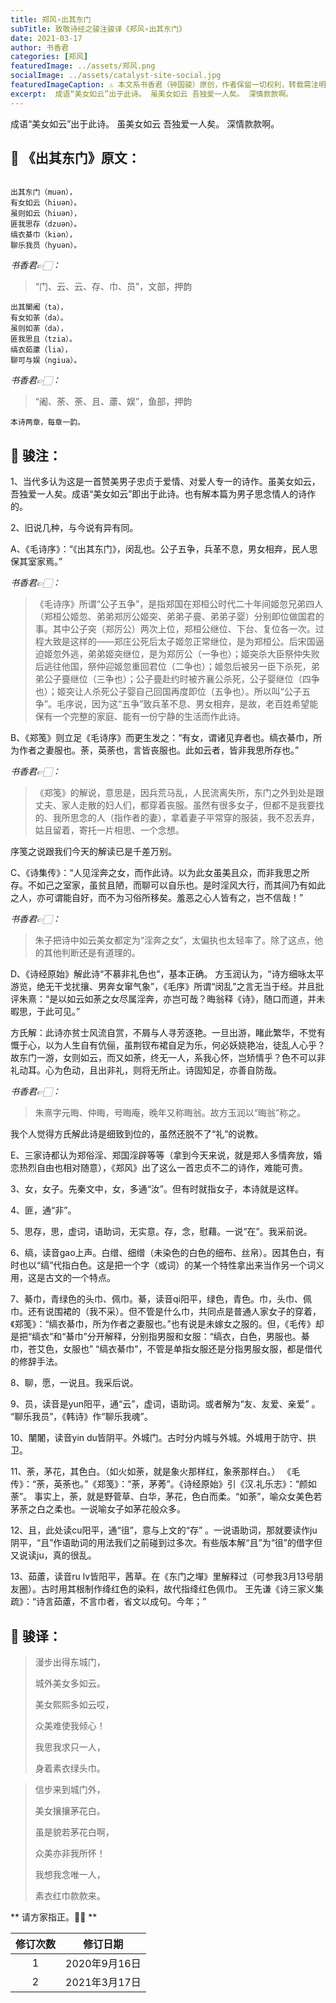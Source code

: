 ```yaml
---
title: 郑风∘出其东门
subTitle: 致敬诗经之骏注骏译《郑风∘出其东门》 
date: 2021-03-17 
author: 书香君
categories: [郑风]
featuredImage: ../assets/郑风.png
socialImage: ../assets/catalyst-site-social.jpg
featuredImageCaption: ⚠️️ 本文系书香君（钟国骏）原创，作者保留一切权利，转载需注明出处。
excerpt:  成语“美女如云”出于此诗。 虽美女如云 吾独爱一人矣。 深情款款啊。   
---
```


成语“美女如云”出于此诗。
虽美女如云
吾独爱一人矣。
深情款款啊。

## 🌼 《出其东门》原文：
```

出其东门（muən），
有女如云（hiuən）。
虽则如云（hiuən），
匪我思存（dzuən）。
缟衣綦巾（kiən），
聊乐我员（hyuən）。

```
*书香君👉🏻：* 

> “门、云、云、存、巾、员”，文部，押韵

```
出其闉阇（ta），
有女如荼（da）。
虽则如荼（da），
匪我思且（tzia）。
缟衣茹藘（lia），
聊可与娱（ngiua）。

```
*书香君👉🏻：* 

> “阇、荼、荼、且、藘、娱”，鱼部，押韵

```
本诗两章，每章一韵。

```
## 🍁️ 骏注：

1、当代多认为这是一首赞美男子忠贞于爱情、对爱人专一的诗作。虽美女如云，吾独爱一人矣。成语“美女如云”即出于此诗。也有解本篇为男子思念情人的诗作的。

2、旧说几种，与今说有异有同。

A、《毛诗序》：“《出其东门》，闵乱也。公子五争，兵革不息，男女相弃，民人思保其室家焉。”

*书香君👉🏻：* 

> 《毛诗序》所谓“公子五争”，是指郑国在郑桓公时代二十年间姬忽兄弟四人（郑桓公姬忽、弟弟郑厉公姬突、弟弟子亹、弟弟子婴）分别即位做国君的事。其中公子突（郑厉公）两次上位，郑桓公继位、下台、复位各一次。过程大致是这样的——郑庄公死后太子姬忽正常继位，是为郑桓公。后宋国逼迫姬忽外逃，弟弟姬突继位，是为郑厉公（一争也）；姬突杀大臣祭仲失败后逃往他国，祭仲迎姬忽重回君位（二争也）；姬忽后被另一臣下杀死，弟弟公子亹继位（三争也）；公子亹赴约时被齐襄公杀死，公子婴继位（四争也）；姬突让人杀死公子婴自己回国再度即位（五争也）。所以叫“公子五争”。毛序说，因为这“五争”致兵革不息、男女相弃，是故，老百姓希望能保有一个完整的家庭、能有一份宁静的生活而作此诗。

B、《郑笺》则立足《毛诗序》而更生发之：“有女，谓诸见弃者也。缟衣綦巾，所为作者之妻服也。荼，英荼也，言皆丧服也。此如云者，皆非我思所存也。”

*书香君👉🏻：* 

> 《郑笺》的解说，意思是，因兵荒马乱，人民流离失所，东门之外到处是跟丈夫、家人走散的妇人们，都穿着丧服。虽然有很多女子，但都不是我要找的、我所思念的人（指作者的妻），拿着妻子平常穿的服装，我不忍丢弃，姑且留着，寄托一片相思、一个念想。

序笺之说跟我们今天的解读已是千差万别。

C、《诗集传》：“人见淫奔之女，而作此诗。以为此女虽美且众，而非我思之所存。不如己之室家，虽贫且陋，而聊可以自乐也。是时淫风大行，而其间乃有如此之人，亦可谓能自好，而不为习俗所移矣。羞恶之心人皆有之，岂不信哉！”

*书香君👉🏻：* 

> 朱子把诗中如云美女都定为“淫奔之女”，太偏执也太轻率了。除了这点，他的其他判断还是有道理的。

D、《诗经原始》解此诗“不慕非礼色也”，基本正确。
方玉润认为，“诗方细咏太平游览，绝无干戈扰攘、男奔女窜气象”，《毛序》所谓“闵乱”之言无当于经。并且批评朱熹：“是以如云如荼之女尽属淫奔，亦岂可哉？晦翁释《诗》，随口而道，并未暇思，于此可见。”

方氏解：此诗亦贫士风流自赏，不屑与人寻芳逐艳。一旦出游，睹此繁华，不觉有慨于心，以为人生自有伉俪，虽荆钗布裙自足为乐，何必妖娆艳冶，徒乱人心乎？故东门一游，女则如云，而又如荼，终无一人，系我心怀，岂矫情乎？色不可以非礼动耳。心为色动，且出非礼，则将无所止。诗固知足，亦善自防哉。

*书香君👉🏻：* 

> 朱熹字元晦、仲晦，号晦庵，晚年又称晦翁。故方玉润以“晦翁”称之。

我个人觉得方氏解此诗是细致到位的，虽然还脱不了“礼”的说教。

E、三家诗都认为郑俗淫、郑国淫辟等等（拿到今天来说，就是郑人多情奔放，婚恋热烈自由也相对随意），《郑风》出了这么一首忠贞不二的诗作，难能可贵。

3、女，女子。先秦文中，女，多通“汝”。但有时就指女子，本诗就是这样。

4、匪，通“非”。

5、思存，思，虚词，语助词，无实意。存，念，慰藉。一说“在”。我采前说。

6、缟，读音gao上声。白缯、细缯（未染色的白色的细布、丝帛）。因其色白，有时也以“缟”代指白色。这是把一个字（或词）的某一个特性拿出来当作另一个词义用，这是古文的一个特点。

7、綦巾，青绿色的头巾、佩巾。綦，读音qi阳平，绿色，青色。巾，头巾、佩巾。还有说围裙的（我不采）。但不管是什么巾，共同点是普通人家女子的穿着，《郑笺》：“缟衣綦巾，所为作者之妻服也。”也有说是未嫁女之服的。但，《毛传》却是把“缟衣”和“綦巾”分开解释，分别指男服和女服：“缟衣，白色，男服也。綦巾，苍艾色，女服也”
“缟衣綦巾”，不管是单指女服还是分指男服女服，都是借代的修辞手法。

8、聊，愿，一说且。我采后说。

9、员，读音是yun阳平，通“云”，虚词，语助词。或者解为“友、友爱、亲爱” 。
“聊乐我员”，《韩诗》作“聊乐我魂”。

10、闉闍，读音yin du皆阴平。外城门。古时分内城与外城。外城用于防守、拱卫。

11、荼，茅花，其色白。（如火如荼，就是象火那样红，象荼那样白。） 《毛传》：“荼，英荼也。”《郑笺》：“荼，茅莠”。《诗经原始》引《汉.礼乐志》：“颜如荼”。
事实上，荼，就是野菅草、白华，茅花，色白而柔。“如荼”，喻众女美色若茅荼之白之柔也。一说喻女子如茅花般众多。

12、且，此处读cu阳平，通“徂”，意与上文的“存” 。一说语助词，那就要读作ju阴平，“且”作语助词的用法我们之前碰到过多次。有些版本解“且”为“徂”的借字但又说读ju，真的很乱。

13、茹藘，读音ru lv皆阳平，茜草。在《东门之墠》里解释过（可参我3月13号朋友圈）。古时用其根制作绛红色的染料，故代指绛红色佩巾。
王先谦《诗三家义集疏》：“诗言茹藘，不言巾者，省文以成句。今年；”

## 🍁️ 骏译：

> 漫步出得东城门，
> 
> 城外美女多如云。
> 
> 美女熙熙多如云哎，
> 
> 众美难使我倾心！
> 
> 我思我求只一人，
> 
> 身着素衣绿头巾。

> 信步来到城门外，
> 
> 美女攘攘茅花白。
> 
> 虽是貌若茅花白啊，
> 
> 众美亦非我所怀！
> 
> 我想我念唯一人，
> 
> 素衣红巾款款来。

** 请方家指正。🙏🏻 **

| 修订次数      | 修订日期 | 
|   :----: |    :----:   | 
| 1    | 2020年9月16日       | 
| 2    | 2021年3月17日       | 
